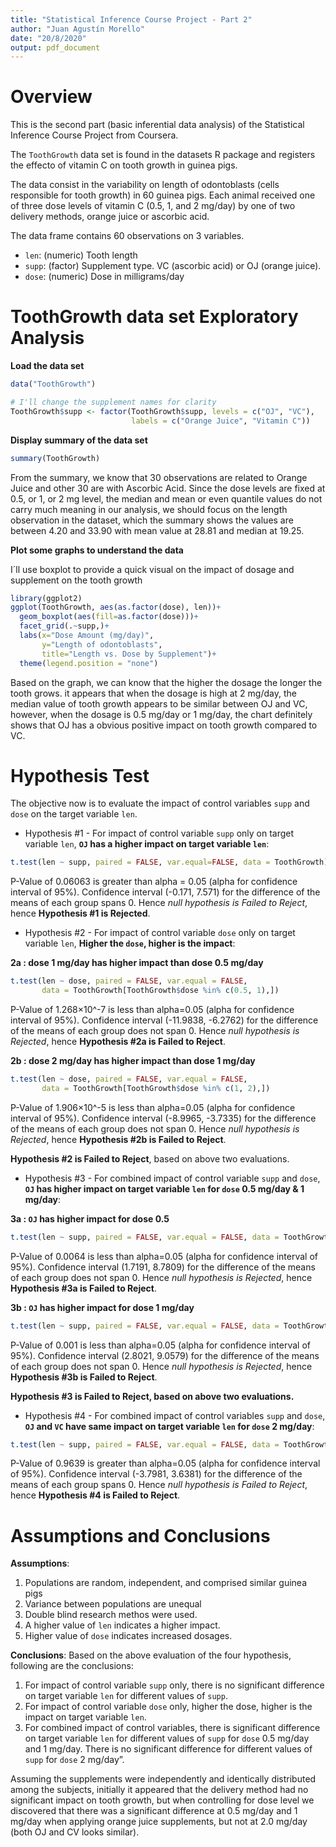 ```yaml
---
title: "Statistical Inference Course Project - Part 2"
author: "Juan Agustín Morello"
date: "20/8/2020"
output: pdf_document
---
```


# Overview

This is the second part (basic inferential data analysis) of the Statistical Inference Course Project from Coursera.

The `ToothGrowth` data set is found in the datasets R package and registers the effecto of vitamin C on tooth growth in guinea pigs.

The data consist in the variability on length of odontoblasts (cells responsible for tooth growth) in 60 guinea pigs. Each animal received one of three dose levels of vitamin C (0.5, 1, and 2 mg/day) by one of two delivery methods, orange juice or ascorbic acid.

The data frame contains 60 observations on 3 variables.

* `len`:	(numeric)	Tooth length
* `supp`:	(factor)	Supplement type. VC (ascorbic acid) or OJ (orange juice).
* `dose`:	(numeric)	Dose in milligrams/day


# ToothGrowth data set Exploratory Analysis

**Load the data set**

```r
data("ToothGrowth")

# I'll change the supplement names for clarity
ToothGrowth$supp <- factor(ToothGrowth$supp, levels = c("OJ", "VC"),
                           labels = c("Orange Juice", "Vitamin C"))
```

**Display summary of the data set**

```r
summary(ToothGrowth)
```

From the summary, we know that 30 observations are related to Orange Juice and other 30 are with Ascorbic Acid. Since the dose levels are fixed at 0.5, or 1, or 2 mg level, the median and mean or even quantile values do not carry much meaning in our analysis, we should focus on the length observation in the dataset, which the summary shows the values are between 4.20 and 33.90 with mean value at 28.81 and median at 19.25.


**Plot some graphs to understand the data**

I´ll use boxplot to provide a quick visual on the impact of dosage and supplement on the tooth growth

```r
library(ggplot2)
ggplot(ToothGrowth, aes(as.factor(dose), len))+
  geom_boxplot(aes(fill=as.factor(dose)))+
  facet_grid(.~supp,)+
  labs(x="Dose Amount (mg/day)", 
       y="Length of odontoblasts", 
       title="Length vs. Dose by Supplement")+
  theme(legend.position = "none")
```

Based on the graph, we can know that the higher the dosage the longer the tooth grows. it appears that when the dosage is high at 2 mg/day, the median value of tooth growth appears to be similar between OJ and VC, however, when the dosage is 0.5 mg/day or 1 mg/day, the chart definitely shows that OJ has a obvious positive impact on tooth growth compared to VC.

# Hypothesis Test

The objective now is to evaluate the impact of control variables `supp` and `dose` on the target variable `len`.

* Hypothesis #1 - For impact of control variable `supp` only on target variable `len`, **`OJ` has a higher impact on target variable `len`**:

```r
t.test(len ~ supp, paired = FALSE, var.equal=FALSE, data = ToothGrowth)
```

P-Value of 0.06063 is greater than alpha = 0.05 (alpha for confidence interval of 95%). Confidence interval (-0.171, 7.571) for the difference of the means of each group spans 0. Hence *null hypothesis is Failed to Reject*, hence
**Hypothesis #1 is Rejected**.

* Hypothesis #2 - For impact of control variable `dose` only on target variable `len`, **Higher the `dose`, higher is the impact**:

**2a : dose 1 mg/day has higher impact than dose 0.5 mg/day**

```r
t.test(len ~ dose, paired = FALSE, var.equal = FALSE, 
       data = ToothGrowth[ToothGrowth$dose %in% c(0.5, 1),])
```

P-Value of 1.268×10^-7 is less than alpha=0.05 (alpha for confidence interval of 95%). Confidence interval (-11.9838, -6.2762) for the difference of the means of each group does not span 0. Hence *null hypothesis is Rejected*, hence **Hypothesis #2a is Failed to Reject**.

**2b : dose 2 mg/day has higher impact than dose 1 mg/day**

```r
t.test(len ~ dose, paired = FALSE, var.equal = FALSE, 
       data = ToothGrowth[ToothGrowth$dose %in% c(1, 2),])
```

P-Value of 1.906×10^-5 is less than alpha=0.05 (alpha for confidence interval of 95%). Confidence interval (-8.9965, -3.7335) for the difference of the means of each group does not span 0. Hence *null hypothesis is Rejected*, hence **Hypothesis #2b is Failed to Reject**.

**Hypothesis #2 is Failed to Reject**, based on above two evaluations.

* Hypothesis #3 - For combined impact of control variable `supp` and `dose`, **`OJ` has higher impact on target variable `len` for `dose` 0.5 mg/day & 1 mg/day**:

**3a : `OJ` has higher impact for dose 0.5**

```r
t.test(len ~ supp, paired = FALSE, var.equal = FALSE, data = ToothGrowth[ToothGrowth$dose == 0.5,])
```

P-Value of 0.0064 is less than alpha=0.05 (alpha for confidence interval of 95%).  Confidence interval (1.7191, 8.7809) for the difference of the means of each group does not span 0. Hence *null hypothesis is Rejected*, hence **Hypothesis #3a is Failed to Reject**.

**3b : `OJ` has higher impact for dose 1 mg/day**

```r
t.test(len ~ supp, paired = FALSE, var.equal = FALSE, data = ToothGrowth[ToothGrowth$dose == 1,])
```

P-Value of 0.001 is less than alpha=0.05 (alpha for confidence interval of 95%).  Confidence interval (2.8021, 9.0579) for the difference of the means of each group does not span 0. Hence *null hypothesis is Rejected*, hence **Hypothesis #3b is Failed to Reject**.

**Hypothesis #3 is Failed to Reject, based on above two evaluations.**

* Hypothesis #4 - For combined impact of control variables `supp` and `dose`, **`OJ` and `VC` have same impact on target variable `len` for `dose` 2 mg/day**:

```r
t.test(len ~ supp, paired = FALSE, var.equal = FALSE, data = ToothGrowth[ToothGrowth$dose == 2,])
```

P-Value of 0.9639 is greater than alpha=0.05 (alpha for confidence interval of 95%). Confidence interval (-3.7981, 3.6381) for the difference of the means of each group spans 0. Hence *null hypothesis is Failed to Reject*, hence **Hypothesis #4 is Failed to Reject**.

# Assumptions and Conclusions

**Assumptions**:

1. Populations are random, independent, and comprised similar guinea pigs
2. Variance between populations are unequal
3. Double blind research methos were used.
4. A higher value of `len` indicates a higher impact.
5. Higher value of `dose` indicates increased dosages.

**Conclusions**: Based on the above evaluation of the four hypothesis, following are the conclusions:

1. For impact of control variable `supp` only, there is no significant difference on target variable `len` for different values of `supp`.
2. For impact of control variable `dose` only, higher the dose, higher is the impact on target variable `len`.
3. For combined impact of control variables, there is significant difference on target variable `len` for different values of `supp` for `dose` 0.5 mg/day and 1 mg/day. There is no significant difference for different values of `supp` for `dose` 2 mg/day”.

Assuming the supplements were independently and identically distributed among the subjects, initially it appeared that the delivery method had no significant impact on tooth growth, but when controlling for dose level we discovered that there was a significant difference at 0.5 mg/day and 1 mg/day when applying orange juice supplements, but not at 2.0 mg/day (both OJ and CV looks similar).
